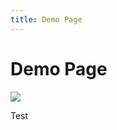 ```yaml
---
title: Demo Page
---
```


# Demo Page

![](https://res.cloudinary.com/dlfu36fiw/image/upload/v1710483994/builds/demo/ATL_MS_1322695_Acquisition_Landing_Page_Mobile_PNG-1080x732_v1_adghud.png)

<Admonition type="note" title="Note">
  Test
</Admonition>
